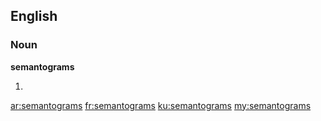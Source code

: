 ==English==

===Noun===
'''semantograms'''

# {{plural of|semantogram}}

[[ar:semantograms]]
[[fr:semantograms]]
[[ku:semantograms]]
[[my:semantograms]]